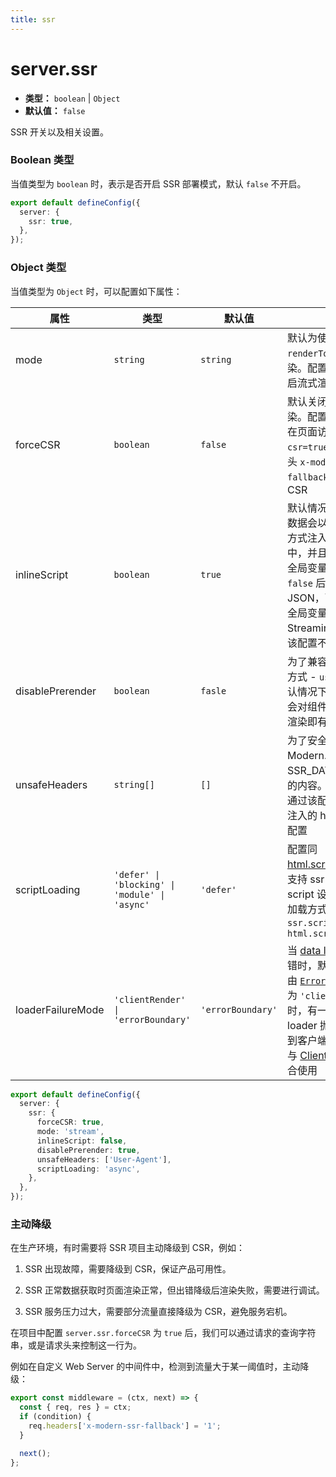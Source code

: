 ```yaml
---
title: ssr
---
```


# server.ssr

- **类型：** `boolean` | `Object`
- **默认值：** `false`

SSR 开关以及相关设置。

### Boolean 类型

当值类型为 `boolean` 时，表示是否开启 SSR 部署模式，默认 `false` 不开启。

```ts title="modern.config.ts"
export default defineConfig({
  server: {
    ssr: true,
  },
});
```

### Object 类型

当值类型为 `Object` 时，可以配置如下属性：

| 属性              | 类型                                           | 默认值            | 描述                                                                                                                                                                                                                                                                                                                                    |
| ----------------- | ---------------------------------------------- | ----------------- | --------------------------------------------------------------------------------------------------------------------------------------------------------------------------------------------------------------------------------------------------------------------------------------------------------------------------------------- |
| mode              | `string`                                       | `string`          | 默认为使用 `renderToString` 渲染。配置为 `stream` 开启流式渲染                                                                                                                                                                                                                                                                          |
| forceCSR          | `boolean`                                      | `false`           | 默认关闭强制 CSR 渲染。配置为 `true` 后，在页面访问时添加 `?csr=true` 或添加请求头 `x-modern-ssr-fallback` 即可强制 CSR                                                                                                                                                                                                                 |
| inlineScript      | `boolean`                                      | `true`            | 默认情况下，SSR 的数据会以内联脚本的方式注入到 HTML 中，并且直接赋值给全局变量。配置为 `false` 后，会下发 JSON，而不是赋值给全局变量，Streaming SSR 下，该配置不会生效                                                                                                                                                                  |
| disablePrerender  | `boolean`                                      | `fasle`           | 为了兼容旧数据请求方式 - `useLoader`, 默认情况下 Modern.js 会对组件进行一次预渲染即有两次渲染                                                                                                                                                                                                                                           |
| unsafeHeaders     | `string[]`                                     | `[]`              | 为了安全考虑，Modern.js 不会往 SSR_DATA 添加过多的内容。开发者可以通过该配置，对需要注入的 headers 进行配置                                                                                                                                                                                                                             |
| scriptLoading     | `'defer' \| 'blocking' \| 'module' \| 'async'` | `'defer'`         | 配置同 [html.scriptLoading](/configure/app/html/script-loading)，支持 ssr 注入的 script 设置为 async 加载方式。优先级为 `ssr.scriptLoading` > `html.scriptLoading`                                                                                                                                                                      |
| loaderFailureMode | `'clientRender' \| 'errorBoundary'`            | `'errorBoundary'` | 当 [data loader](/guides/basic-features/data/data-fetch.html#data-loader推荐) 中出错时，默认会渲染路由 [`Error`](/guides/basic-features/routes.html#错误处理) 组件，配置为 `'clientRender'` 时，有一个 data loader 抛错，就降级到客户端渲染，可以与 [Client Loader](/guides/basic-features/data/data-fetch.html#client-loader) 配合使用 |

```ts title="modern.config.ts"
export default defineConfig({
  server: {
    ssr: {
      forceCSR: true,
      mode: 'stream',
      inlineScript: false,
      disablePrerender: true,
      unsafeHeaders: ['User-Agent'],
      scriptLoading: 'async',
    },
  },
});
```

### 主动降级

在生产环境，有时需要将 SSR 项目主动降级到 CSR，例如：

1. SSR 出现故障，需要降级到 CSR，保证产品可用性。

2. SSR 正常数据获取时页面渲染正常，但出错降级后渲染失败，需要进行调试。

3. SSR 服务压力过大，需要部分流量直接降级为 CSR，避免服务宕机。

在项目中配置 `server.ssr.forceCSR` 为 `true` 后，我们可以通过请求的查询字符串，或是请求头来控制这一行为。

例如在自定义 Web Server 的中间件中，检测到流量大于某一阈值时，主动降级：

```ts title="server/index.ts"
export const middleware = (ctx, next) => {
  const { req, res } = ctx;
  if (condition) {
    req.headers['x-modern-ssr-fallback'] = '1';
  }

  next();
};
```
